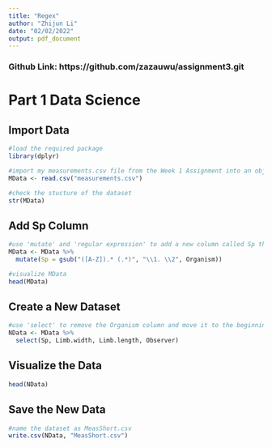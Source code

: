 ```yaml
---
title: "Regex"
author: "Zhijun Li"
date: "02/02/2022"
output: pdf_document
---
```

### Github Link: https://github.com/zazauwu/assignment3.git

# Part 1 Data Science
## Import Data
```r
#load the required package
library(dplyr)

#import my measurements.csv file from the Week 1 Assignment into an object called MData
MData <- read.csv("measurements.csv")
```

```r
#check the stucture of the dataset
str(MData)
```

## Add Sp Column
```r
#use 'mutate' and 'regular expression' to add a new column called Sp that shortens the genus name in the Organism column to only the first letter and period.
MData <- MData %>% 
  mutate(Sp = gsub("([A-Z]).* (.*)", "\\1. \\2", Organism))
```

```r
#visualize MData
head(MData)
```

## Create a New Dataset
```r
#use 'select' to remove the Organism column and move it to the beginning
NData <- MData %>% 
  select(Sp, Limb.width, Limb.length, Observer)
```

## Visualize the Data
```r
head(NData)
```

## Save the New Data
```r
#name the dataset as MeasShort.csv
write.csv(NData, "MeasShort.csv")
```
